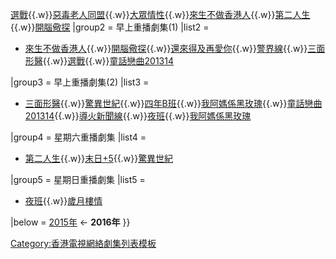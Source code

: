 {{Navbox
|name = 2016年香港電視網絡劇集
|title = [[香港電視網絡劇集列表 (2016年)|2016年香港電視網絡劇集]]
|state = collapsed
|listclass = hlist
|group1 = 清晨重播劇集
|list1 =
*[[警界線]]{{.w}}[[選戰]]{{.w}}[[惡毒老人同盟]]{{.w}}[[大眾情性]]{{.w}}[[來生不做香港人]]{{.w}}[[第二人生 (電視劇)|第二人生]]{{.w}}[[開腦儆探]]
|group2 = 早上重播劇集(1)
|list2 = 
*[[來生不做香港人]]{{.w}}[[開腦儆探]]{{.w}}[[還來得及再愛你]]{{.w}}[[警界線]]{{.w}}[[三面形醫]]{{.w}}[[選戰]]{{.w}}[[童話戀曲201314]]
|group3 = 早上重播劇集(2)
|list3 = 
*[[三面形醫]]{{.w}}[[驚異世紀]]{{.w}}[[四年B班]]{{.w}}[[我阿媽係黑玫瑰]]{{.w}}[[童話戀曲201314]]{{.w}}[[導火新聞線]]{{.w}}[[夜班 (電視劇)|夜班]]{{.w}}[[我阿媽係黑玫瑰]]
|group4 = 星期六重播劇集
|list4 = 
*[[第二人生 (電視劇)|第二人生]]{{.w}}[[末日+5]]{{.w}}[[驚異世紀]]
|group5 = 星期日重播劇集
|list5 = 
*[[夜班 (電視劇)|夜班]]{{.w}}[[歲月樓情]]
|below = [[香港電視網絡劇集列表 (2015年)|2015年]] ← '''2016年''' 
}}
<noinclude>[[Category:香港電視網絡劇集列表模板]]

</noinclude>